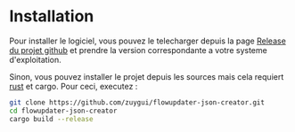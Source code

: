 # Installation

Pour installer le logiciel, vous pouvez le telecharger depuis la page [Release du projet github](https://github.com/zuygui/flowupdater-json-creator/releases) et prendre la version correspondante a votre systeme d'exploitation.

Sinon, vous pouvez installer le projet depuis les sources mais cela requiert [rust](https://rust-lang.com) et cargo.
Pour ceci, executez :

```bash
git clone https://github.com/zuygui/flowupdater-json-creator.git
cd flowupdater-json-creator
cargo build --release
```
